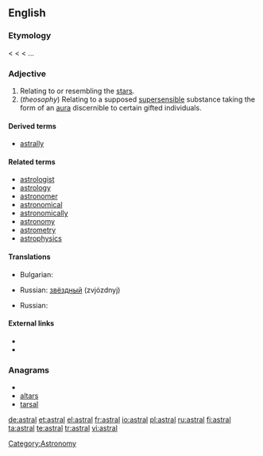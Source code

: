 ==English==

===Etymology===
< {{etyl|LL.}} {{term|astralis}} < {{etyl|la}} {{term|astrum||a star}} < {{etyl|grc}} ...

===Adjective===
{{en-adj}}

# Relating to or resembling the [[star]]s.
# (''theosophy'') Relating to a supposed [[supersensible]] substance taking the form of an [[aura]] discernible to certain gifted individuals.

====Derived terms====
* [[astrally]]

====Related terms====
* [[astrologist]]
* [[astrology]]
* [[astronomer]]
* [[astronomical]]
* [[astronomically]]
* [[astronomy]]
* [[astrometry]]
* [[astrophysics]]

====Translations====
{{trans-top|relating to or resembling the stars}}
* Bulgarian: {{t|bg|звезден|sc=Cyrl}}
{{trans-mid}}
* Russian: [[звёздный]] (zvjózdnyj)
{{trans-bottom}}

{{trans-top|relating to a supposed supersensible substance}}
* Russian: {{t+|ru|астральный|tr=astrál'nyj|sc=Cyrl}}
{{trans-mid}}
{{trans-bottom}}

====External links====
* {{R:Webster 1913}}
* {{R:Century 1911}}

===Anagrams===
* {{alphagram|aalrst}}
* [[altars#English|altars]]
* [[tarsal#English|tarsal]]


[[Category:Astronomy]]

[[de:astral]]
[[et:astral]]
[[el:astral]]
[[fr:astral]]
[[io:astral]]
[[pl:astral]]
[[ru:astral]]
[[fi:astral]]
[[ta:astral]]
[[te:astral]]
[[tr:astral]]
[[vi:astral]]